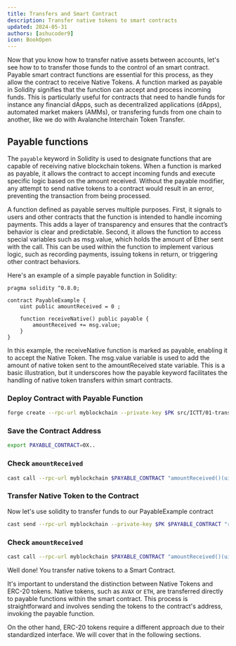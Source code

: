 ```yaml
---
title: Transfers and Smart Contract
description: Transfer native tokens to smart contracts
updated: 2024-05-31
authors: [ashucoder9]
icon: BookOpen
---
```



Now that you know how to transfer native assets between accounts, let's see how to to transfer those funds to the control of an smart contract. Payable smart contract functions are essential for this process, as they allow the contract to receive Native Tokens. A function marked as payable in Solidity signifies that the function can accept and process incoming funds. This is particularly useful for contracts that need to handle funds for instance any financial dApps, such as decentralized applications (dApps), automated market makers (AMMs), or transfering funds from one chain to another, like we do with Avalanche Interchain Token Transfer. 

## Payable functions

The `payable` keyword in Solidity is used to designate functions that are capable of receiving native blockchain tokens. When a function is marked as payable, it allows the contract to accept incoming funds and execute specific logic based on the amount received. Without the payable modifier, any attempt to send native tokens to a contract would result in an error, preventing the transaction from being processed.

A function defined as payable serves multiple purposes. First, it signals to users and other contracts that the function is intended to handle incoming payments. This adds a layer of transparency and ensures that the contract’s behavior is clear and predictable. Second, it allows the function to access special variables such as msg.value, which holds the amount of Ether sent with the call. This can be used within the function to implement various logic, such as recording payments, issuing tokens in return, or triggering other contract behaviors.

Here's an example of a simple payable function in Solidity:

```solidity 
pragma solidity ^0.8.0;

contract PayableExample {
    uint public amountReceived = 0 ;

    function receiveNative() public payable {
        amountReceived += msg.value;
    }
}
```
In this example, the receiveNative function is marked as payable, enabling it to accept the Native Token. The msg.value variable is used to add the amount of native token sent to the amountReceived state variable. This is a basic illustration, but it underscores how the payable keyword facilitates the handling of native token transfers within smart contracts.

<Steps>
<Step>

### Deploy Contract with Payable Function

```bash
forge create --rpc-url myblockchain --private-key $PK src/ICTT/01-transfer-funds/01-payable-function.sol:PayableExample
```

</Step>
<Step>

### Save the Contract Address

```bash
export PAYABLE_CONTRACT=0X..

```

</Step>
<Step>

### Check `amountReceived`

```bash
cast call --rpc-url myblockchain $PAYABLE_CONTRACT "amountReceived()(uint)"
```

</Step>
<Step>

### Transfer Native Token to the Contract

Now let's use solidity to transfer funds to our PayableExample contract

```bash
cast send --rpc-url myblockchain --private-key $PK $PAYABLE_CONTRACT "receiveNative()" --value 100000
```

</Step>
<Step>

### Check `amountReceived`
```bash
cast call --rpc-url myblockchain $PAYABLE_CONTRACT "amountReceived()(uint)"
```

</Step>
</Steps>

Well done! You transfer native tokens to a Smart Contract.

It's important to understand the distinction between Native Tokens and ERC-20 tokens. Native tokens, such as `AVAX` or `ETH`, are transferred directly to payable functions within the smart contract. This process is straightforward and involves sending the tokens to the contract's address, invoking the payable function. 

On the other hand, ERC-20 tokens require a different approach due to their standardized interface. We will cover that in the following sections.

